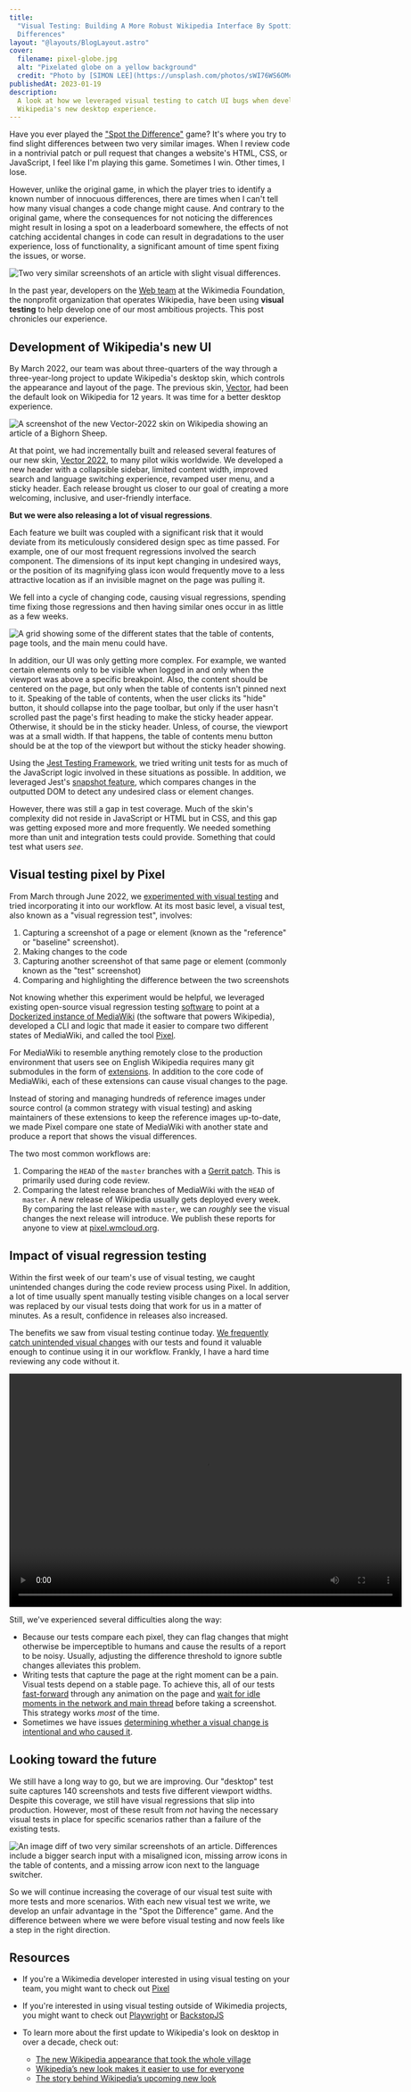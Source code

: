 ```yaml
---
title:
  "Visual Testing: Building A More Robust Wikipedia Interface By Spotting the
  Differences"
layout: "@layouts/BlogLayout.astro"
cover:
  filename: pixel-globe.jpg
  alt: "Pixelated globe on a yellow background"
  credit: "Photo by [SIMON LEE](https://unsplash.com/photos/sWI76WS6OMc)"
publishedAt: 2023-01-19
description:
  A look at how we leveraged visual testing to catch UI bugs when developing
  Wikipedia's new desktop experience.
---
```



Have you ever played the
["Spot the Difference"](https://en.wikipedia.org/wiki/Spot_the_difference) game?
It's where you try to find slight differences between two very similar images.
When I review code in a nontrivial patch or pull request that changes a
website's HTML, CSS, or JavaScript, I feel like I'm playing this game. Sometimes
I win. Other times, I lose.

However, unlike the original game, in which the player tries to identify a known
number of innocuous differences, there are times when I can't tell how many
visual changes a code change might cause. And contrary to the original game,
where the consequences for not noticing the differences might result in losing a
spot on a leaderboard somewhere, the effects of not catching accidental changes
in code can result in degradations to the user experience, loss of
functionality, a significant amount of time spent fixing the issues, or worse.

<Image
  src={referenceAndTest}
  alt="Two very similar screenshots of an article with slight visual differences."
  caption="Can you spot the differences between these two images? See the end of this article for the answer!"
/>

In the past year, developers on the
[Web team](https://www.mediawiki.org/wiki/Reading/Web) at the Wikimedia
Foundation, the nonprofit organization that operates Wikipedia, have been using
**visual testing** to help develop one of our most ambitious projects. This post
chronicles our experience.

## Development of Wikipedia's new UI

By March 2022, our team was about three-quarters of the way through a
three-year-long project to update Wikipedia's desktop skin, which controls the
appearance and layout of the page. The previous skin,
[Vector](https://www.mediawiki.org/wiki/Skin:Vector), had been the default look
on Wikipedia for 12 years. It was time for a better desktop experience.

<Image
  src={vector2022}
  alt="A screenshot of the new Vector-2022 skin on Wikipedia showing an article of a Bighorn Sheep."
  caption="The biggest update to Wikipedia's desktop look in over a decade: Vector-2022"
/>

At that point, we had incrementally built and released several features of our
new skin, [Vector 2022](https://www.mediawiki.org/wiki/Skin:Vector/2022), to
many pilot wikis worldwide. We developed a new header with a collapsible
sidebar, limited content width, improved search and language switching
experience, revamped user menu, and a sticky header. Each release brought us
closer to our goal of creating a more welcoming, inclusive, and user-friendly
interface.

**But we were also releasing a lot of visual regressions**.

Each feature we built was coupled with a significant risk that it would deviate
from its meticulously considered design spec as time passed. For example, one of
our most frequent regressions involved the search component. The dimensions of
its input kept changing in undesired ways, or the position of its magnifying
glass icon would frequently move to a less attractive location as if an
invisible magnet on the page was pulling it.

We fell into a cycle of changing code, causing visual regressions, spending time
fixing those regressions and then having similar ones occur in as little as a
few weeks.

<Image
  src={complexStates}
  alt="A grid showing some of the different states that the table of contents, page tools, and the main menu could have."
  caption="A grid showing 8 different states that the table of contents, page tools, and the main menu could have."
/>

In addition, our UI was only getting more complex. For example, we wanted
certain elements only to be visible when logged in and only when the viewport
was above a specific breakpoint. Also, the content should be centered on the
page, but only when the table of contents isn't pinned next to it. Speaking of
the table of contents, when the user clicks its "hide" button, it should
collapse into the page toolbar, but only if the user hasn't scrolled past the
page's first heading to make the sticky header appear. Otherwise, it should be
in the sticky header. Unless, of course, the viewport was at a small width. If
that happens, the table of contents menu button should be at the top of the
viewport but without the sticky header showing.

Using the [Jest Testing Framework](https://jestjs.io/), we tried writing unit
tests for as much of the JavaScript logic involved in these situations as
possible. In addition, we leveraged Jest's
[snapshot feature](https://jestjs.io/docs/snapshot-testing), which compares
changes in the outputted DOM to detect any undesired class or element changes.

However, there was still a gap in test coverage. Much of the skin's complexity
did not reside in JavaScript or HTML but in CSS, and this gap was getting
exposed more and more frequently. We needed something more than unit and
integration tests could provide. Something that could test what users _see_.

## Visual testing pixel by Pixel

From March through June 2022, we
[experimented with visual testing](https://phabricator.wikimedia.org/T302246)
and tried incorporating it into our workflow. At its most basic level, a visual
test, also known as a "visual regression test", involves:

1. Capturing a screenshot of a page or element (known as the "reference" or
   "baseline" screenshot).
2. Making changes to the code
3. Capturing another screenshot of that same page or element (commonly known as
   the "test" screenshot)
4. Comparing and highlighting the difference between the two screenshots

Not knowing whether this experiment would be helpful, we leveraged existing
open-source visual regression testing
[software](https://github.com/garris/BackstopJS) to point at a
[Dockerized instance of MediaWiki](https://www.mediawiki.org/wiki/MediaWiki-Docker)
(the software that powers Wikipedia), developed a CLI and logic that made it
easier to compare two different states of MediaWiki, and called the tool
[Pixel](https://github.com/wikimedia/pixel).

For MediaWiki to resemble anything remotely close to the production environment
that users see on English Wikipedia requires many git submodules in the form of
[extensions](https://www.mediawiki.org/wiki/Manual:Extensions). In addition to
the core code of MediaWiki, each of these extensions can cause visual changes to
the page.

Instead of storing and managing hundreds of reference images under source
control (a common strategy with visual testing) and asking maintainers of these
extensions to keep the reference images up-to-date, we made Pixel compare one
state of MediaWiki with another state and produce a report that shows the visual
differences.

The two most common workflows are:

1. Comparing the `HEAD` of the `master` branches with a
   [Gerrit patch](https://gerrit.wikimedia.org/). This is primarily used during
   code review.
2. Comparing the latest release branches of MediaWiki with the `HEAD` of
   `master`. A new release of Wikipedia usually gets deployed every week. By
   comparing the last release with `master`, we can _roughly_ see the visual
   changes the next release will introduce. We publish these reports for anyone
   to view at [pixel.wmcloud.org](https://pixel.wmcloud.org/).

## Impact of visual regression testing

Within the first week of our team's use of visual testing, we caught unintended
changes during the code review process using Pixel. In addition, a lot of time
usually spent manually testing visible changes on a local server was replaced by
our visual tests doing that work for us in a matter of minutes. As a result,
confidence in releases also increased.

The benefits we saw from visual testing continue today.
[We frequently catch unintended visual changes](https://www.mediawiki.org/wiki/Reading/Web/Release_timeline/Visual_Changes)
with our tests and found it valuable enough to continue using it in our
workflow. Frankly, I have a hard time reviewing any code without it.

<Video
  description="Video showing a failed visual test with a difference in spacing between the title of the article and the table of contents icon button, as well as a difference in the width of the table of contents. In the video, the user can see the reference, the test image, and the differences highlighted in pink."
  width="704"
  height="418"
  src={visualTestDemo}
/>

Still, we've experienced several difficulties along the way:

- Because our tests compare each pixel, they can flag changes that might
  otherwise be imperceptible to humans and cause the results of a report to be
  noisy. Usually, adjusting the difference threshold to ignore subtle changes
  alleviates this problem.
- Writing tests that capture the page at the right moment can be a pain. Visual
  tests depend on a stable page. To achieve this, all of our tests
  [fast-forward](https://github.com/wikimedia/pixel/blob/474fd24e81ddb39f60b09ca2ed69e67c3d4f8774/src/engine-scripts/puppet/fastForwardAnimations.js)
  through any animation on the page and
  [wait for idle moments in the network and main thread](https://github.com/wikimedia/pixel/blob/474fd24e81ddb39f60b09ca2ed69e67c3d4f8774/src/engine-scripts/puppet/onReady.js#L51-L54)
  before taking a screenshot. This strategy works _most_ of the time.
- Sometimes we have issues
  [determining whether a visual change is intentional and who caused it](https://phabricator.wikimedia.org/T320303).

## Looking toward the future

We still have a long way to go, but we are improving. Our "desktop" test suite
captures 140 screenshots and tests five different viewport widths. Despite this
coverage, we still have visual regressions that slip into production. However,
most of these result from _not_ having the necessary visual tests in place for
specific scenarios rather than a failure of the existing tests.

<Image
  src={testDiff}
  alt="An image diff of two very similar screenshots of an article. Differences include a bigger search input with a misaligned icon, missing arrow icons in the table of contents, and a missing arrow icon next to the language switcher."
  caption="Highlighted in pink, there are three visual regressions from the set of images shown in the introduction of this article."
/>

So we will continue increasing the coverage of our visual test suite with more
tests and more scenarios. With each new visual test we write, we develop an
unfair advantage in the "Spot the Difference" game. And the difference between
where we were before visual testing and now feels like a step in the right
direction.

## Resources

- If you're a Wikimedia developer interested in using visual testing on your
  team, you might want to check out [Pixel](https://github.com/wikimedia/pixel)

- If you're interested in using visual testing outside of Wikimedia projects,
  you might want to check out [Playwright](https://playwright.dev/) or
  [BackstopJS](https://github.com/garris/BackstopJS)

- To learn more about the first update to Wikipedia's look on desktop in over a
  decade, check out:
  - [The new Wikipedia appearance that took the whole village](https://jdlrobson.com/posts/2023-01-17_the-new-wikipedia-appearance-that-took-a-whole-village)
  - [Wikipedia’s new look makes it easier to use for everyone](https://diff.wikimedia.org/2023/01/18/wikipedias-new-look-makes-it-easier-to-use-for-everyone/)
  - [The story behind Wikipedia’s upcoming new look](https://diff.wikimedia.org/2021/08/12/the-story-behind-wikipedias-upcoming-new-look/)
